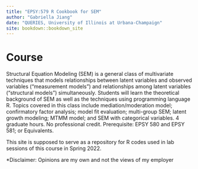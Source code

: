 ```yaml
--- 
title: "EPSY:579 R Cookbook for SEM"
author: "Gabriella Jiang"
date: "QUERIES, University of Illinois at Urbana-Champaign"
site: bookdown::bookdown_site
---
```


# Course

Structural Equation Modeling (SEM) is a general class of multivariate techniques that models relationships between latent variables and observed variables (“measurement models”) and relationships among latent variables (“structural models”) simultaneously. Students will learn the theoretical background of SEM as well as the techniques using programming language R. Topics covered in this class include mediation/moderation model; confirmatory factor analysis; model fit evaluation; multi-group SEM; latent growth modeling; MTMM model; and SEM with categorical variables. 4 graduate hours. No professional credit. Prerequisite: EPSY 580 and EPSY 581; or Equivalents.

This site is supposed to serve as a repository for R codes used in lab sessions of this course in Spring 2022. 

*Disclaimer: Opinions are my own and not the views of my employer
